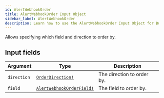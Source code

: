 ```yaml
---
id: AlertWebhookOrder
title: AlertWebhookOrder Input Object
sidebar_label: AlertWebhookOrder
description: Learn how to use the AlertWebhookOrder Input Object for Builder's API.
---
```


Allows specifying which field and direction to order by.

## Input fields

| Argument    | Type                                                                    | Description                |
| ----------- | ----------------------------------------------------------------------- | -------------------------- |
| `direction` | [`OrderDirection!`](/composer/builder/api/schema/enum/OrderDirection.mdx)                 | The direction to order by. |
| `field`     | [`AlertWebhookOrderField!`](/composer/builder/api/schema/enum/AlertWebhookOrderField.mdx) | The field to order by.     |
